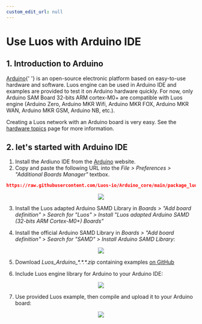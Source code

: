 ```yaml
---
custom_edit_url: null
---
```



# Use Luos with Arduino IDE

## 1. Introduction to Arduino

<p><a href="https://www.arduino.cc/" target="_blank">Arduino<IconExternalLink width="10"></IconExternalLink></a>{' '} is an open-source electronic platform based on easy-to-use hardware and software. Luos engine can be used in Arduino IDE and examples are provided to test it on Arduino hardware quickly. For now, only Arduino SAM Board 32-bits ARM cortex-M0+ are compatible with Luos engine (Arduino Zero, Arduino MKR Wifi, Arduino MKR FOX, Arduino MKR WAN, Arduino MKR GSM, Arduino NB, etc.).</p>

Creating a Luos network with an Arduino board is very easy. See the [hardware topics](/docs/hardware-consideration) page for more information.

## 2. let's started with Arduino IDE

1.  Install the Ardiuno IDE from the <a href="https://www.arduino.cc/" target="_blank">Arduino<IconExternalLink width="10"></IconExternalLink></a> website.
2.  Copy and paste the following URL into the _File > Preferences > "Additional Boards Manager"_ textbox.

```json
https://raw.githubusercontent.com/Luos-io/Arduino_core/main/package_luos_index.json
```

<div align="center">
  <Image src="/img/arduino_board_luos_preferences.png" />
</div>

3.  Install the Luos adapted Arduino SAMD Library in _Boards > "Add board definition" > Search for "Luos" > Install "Luos adapted Arduino SAMD (32-bits ARM Cortex-M0+) Boards"_

4.  Install the official Arduino SAMD Library in _Boards > "Add board definition" > Search for "SAMD" > Install Arduino SAMD Library_:

<div align="center">
  <Image src="/img/arduino_Luos_board.png" />
</div>

5.  Download _Luos_Arduino\_\*.\*.\*.zip_ containing examples <a href="https://github.com/Luos-io/Luos/releases" target="_blank">on GitHub<IconExternalLink width="10"></IconExternalLink></a>

6.  Include Luos engine library for Arduino to your Arduino IDE:

<div align="center">
  <Image src="/img/arduino_include_library.png" />
</div>

7.  Use provided Luos example, then compile and upload it to your Arduino board:

<div align="center">
  <Image src="/img/arduino_Luos_example.png" />
</div>
